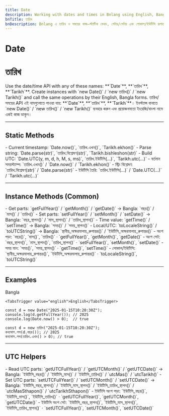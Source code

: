 ```yaml
---
title: Date
description: Working with dates and times in Bnlang using English, Bangla names with short examples.
bnTitle: তারিখ
bnDescription: Bnlang এ তারিখ ও সময়ের কাজ—স্ট্যাটিক মেথড, গেটার/সেটার এবং লোকাল/ইউটিসি রূপান্তর—এর সংক্ষিপ্ত উদাহরণ।
---
```


# <I18nEnglish>Date</I18nEnglish>
# <I18nBangla>তারিখ</I18nBangla>


<I18nEnglish>
Use the date/time API with any of these names: **`Date`**, **`তারিখ`**, **`Tarikh`**.
Create instances with `new Date()` / `new তারিখ()` / `new Tarikh()` and call the same operations by their English, Bangla forms.
</I18nEnglish>

<I18nBangla>
তারিখ/সময়ের API এই নামগুলোতে পাওয়া যায়: **`Date`**, **`তারিখ`**, **`Tarikh`**।
ইনস্ট্যান্স বানাতে `new Date()` / `new তারিখ()` / `new Tarikh()` ব্যবহার করুন এবং প্রয়োজনমতো ইংরেজি/বাংলা নামে একই কাজ ডাকুন।
</I18nBangla>



---

## Static Methods

<I18nEnglish>
- Current timestamp: `Date.now()`, `তারিখ.এখন()`, `Tarikh.ekhon()`
- Parse string: `Date.parse(str)`, `তারিখ.বিশ্লেষণ(str)`, `Tarikh.bishleshon(str)`
- Build UTC: `Date.UTC(y, m, d, h, M, s, ms)`, `তারিখ.ইউটিসি(...)`, `Tarikh.utc(...)`
</I18nEnglish>

<I18nBangla>
- বর্তমান সময়স্ট্যাম্প: `তারিখ.এখন()` / `Date.now()` / `Tarikh.ekhon()`
- স্ট্রিং বিশ্লেষণ: `তারিখ.বিশ্লেষণ(str)` / `Date.parse(str)`
- ইউটিসি তৈরি: `তারিখ.ইউটিসি(...)` / `Date.UTC(...)` / `Tarikh.utc(...)`
</I18nBangla>



---

## Instance Methods (Common)

<I18nEnglish>
- Get parts: `getFullYear()` / `getMonth()` / `getDate()` → Bangla: `বছর()` / `মাস()` / `তারিখ()`
- Set parts: `setFullYear()` / `setMonth()` / `setDate()` → Bangla: `বছর_স্থাপন()` / `মাস_স্থাপন()` / `তারিখ_স্থাপন()`
- Time value: `getTime()` / `setTime()` → Bangla: `সময়()` / `সময়_স্থাপন()`
- Local/UTC: `toLocaleString()` / `toUTCString()` → Bangla: `স্থানীয়_অক্ষরমালায়_রুপান্তর()` / `ইউটিসি_অক্ষরমালায়_রুপান্তর()`
</I18nEnglish>

<I18nBangla>
- অংশ পড়া: `বছর()`, `মাস()`, `তারিখ()` · `getFullYear()`, `getMonth()`, `getDate()`
- অংশ সেট: `বছর_স্থাপন()`, `মাস_স্থাপন()`, `তারিখ_স্থাপন()` · `setFullYear()`, `setMonth()`, `setDate()`
- সময় মান: `সময়()`, `সময়_স্থাপন()` · `getTime()`, `setTime()`
- লোকাল/ইউটিসি: `স্থানীয়_অক্ষরমালায়_রুপান্তর()`, `ইউটিসি_অক্ষরমালায়_রুপান্তর()` · `toLocaleString()`, `toUTCString()`
</I18nBangla>



---

## Examples

<Tabs defaultValue="bangla" className="w-full">
  <TabsList>
    <TabsTrigger value="bangla">Bangla</TabsTrigger>
    
    <TabsTrigger value="english">English</TabsTrigger>
  </TabsList>

  <TabsContent value="english">

```bnl
const d = new Date("2025-01-15T10:20:30Z");
console.log(d.getFullYear()); // 2025
console.log(Date.now() > 0);  // true
```
  </TabsContent>

  <TabsContent value="bangla">

```bnl
const d = new তারিখ("2025-01-15T10:20:30Z");
কনসোল.লগ(d.বছর()); // 2025
কনসোল.লগ(তারিখ.এখন() > 0); // true
```
  </TabsContent>

  
</Tabs>

---

## UTC Helpers

<I18nEnglish>
- Read UTC parts: `getUTCFullYear()` / `getUTCMonth()` / `getUTCDate()` → Bangla: `ইউটিসি_বছর()` / `ইউটিসি_মাস()` / `ইউটিসি_তারিখ()` / `utcMas()` / `utcTarikh()`
- Set UTC parts: `setUTCFullYear()` / `setUTCMonth()` / `setUTCDate()` → Bangla: `ইউটিসি_বছর_স্থাপন()` / `ইউটিসি_মাস_স্থাপন()` / `ইউটিসি_তারিখ_স্থাপন()` / `utcMasSthapon()` / `utcTarikhSthapon()`
</I18nEnglish>

<I18nBangla>
- ইউটিসি অংশ পড়া: `ইউটিসি_বছর()`, `ইউটিসি_মাস()`, `ইউটিসি_তারিখ()` · `getUTCFullYear()`, `getUTCMonth()`, `getUTCDate()`
- ইউটিসি অংশ সেট: `ইউটিসি_বছর_স্থাপন()`, `ইউটিসি_মাস_স্থাপন()`, `ইউটিসি_তারিখ_স্থাপন()` · `setUTCFullYear()`, `setUTCMonth()`, `setUTCDate()`
</I18nBangla>


